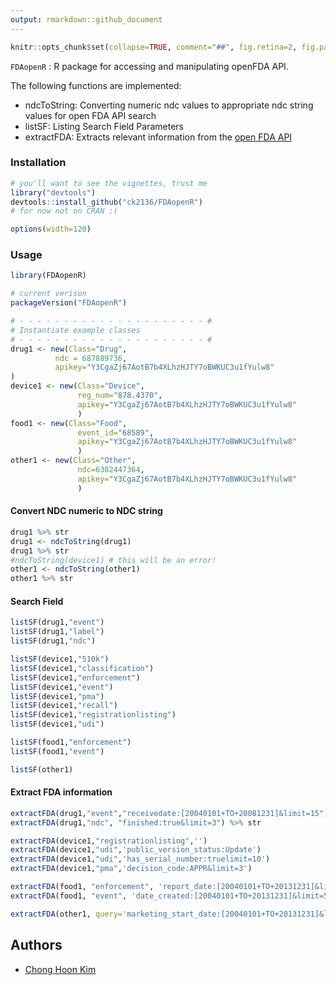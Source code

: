 ```yaml
---
output: rmarkdown::github_document
---
```


<!-- README.md is generated from README.Rmd. Please edit that file -->


```r
knitr::opts_chunk$set(collapse=TRUE, comment="##", fig.retina=2, fig.path = "README <- figs/README-")
```

`FDAopenR` : R package for accessing and manipulating openFDA API.

The following functions are implemented:

- ndcToString:  Converting numeric ndc values to appropriate ndc string values for open FDA API search
- listSF:       Listing Search Field Parameters
- extractFDA:   Extracts relevant information from the [open FDA API](https://open.fda.gov/apis/)


### Installation

```r
# you'll want to see the vignettes, trust me
library("devtools")
devtools::install_github("ck2136/FDAopenR")
# for now not on CRAN :(
```

```r
options(width=120)
```

### Usage

```r
library(FDAopenR)

# current verison
packageVersion("FDAopenR")

# - - - - - - - - - - - - - - - - - - - - - #
# Instantiate example classes
# - - - - - - - - - - - - - - - - - - - - - #
drug1 <- new(Class="Drug", 
          ndc = 687889736,
          apikey="Y3CgaZj67AotB7b4XLhzHJTY7oBWKUC3u1fYulw8"
)
device1 <- new(Class="Device",
               reg_num="878.4370",
               apikey="Y3CgaZj67AotB7b4XLhzHJTY7oBWKUC3u1fYulw8"
               )
food1 <- new(Class="Food",
               event_id="68589",
               apikey="Y3CgaZj67AotB7b4XLhzHJTY7oBWKUC3u1fYulw8"
               )
other1 <- new(Class="Other",
               ndc=6382447364,
               apikey="Y3CgaZj67AotB7b4XLhzHJTY7oBWKUC3u1fYulw8"
               )
```

#### Convert NDC numeric to NDC string

```r
drug1 %>% str
drug1 <- ndcToString(drug1)
drug1 %>% str
#ndcToString(device1) # this will be an error!
other1 <- ndcToString(other1)
other1 %>% str
```

#### Search Field 

```r
listSF(drug1,"event") 
listSF(drug1,"label") 
listSF(drug1,"ndc") 

listSF(device1,"510k") 
listSF(device1,"classification") 
listSF(device1,"enforcement") 
listSF(device1,"event") 
listSF(device1,"pma") 
listSF(device1,"recall") 
listSF(device1,"registrationlisting") 
listSF(device1,"udi") 

listSF(food1,"enforcement") 
listSF(food1,"event") 

listSF(other1) 
```

#### Extract FDA information

```r
extractFDA(drug1,"event","receivedate:[20040101+TO+20081231]&limit=15") %>% str
extractFDA(drug1,"ndc", "finished:true&limit=3") %>% str

extractFDA(device1,"registrationlisting",'')
extractFDA(device1,"udi",'public_version_status:Update')
extractFDA(device1,"udi",'has_serial_number:truelimit=10')
extractFDA(device1,"pma",'decision_code:APPR&limit=3')

extractFDA(food1, "enforcement", 'report_date:[20040101+TO+20131231]&limit=3')
extractFDA(food1, "event", 'date_created:[20040101+TO+20131231]&limit=5')

extractFDA(other1, query='marketing_start_date:[20040101+TO+20131231]&limit=5')
```

## Authors

* [Chong Hoon Kim](mailto:chong.kim@ucdenver.edu)
